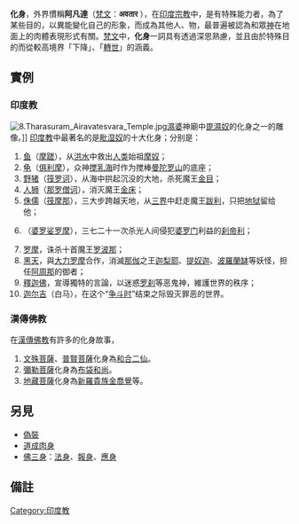 {{印度教}}
{{noteTA
|1=zh:筏羅訶;zh-cn:筏罗诃;zh-tw:婆羅訶;
|2=zh-cn:筏摩那;zh-tw:婆摩那;
}}
'''化身'''，外界慣稱'''阿凡達'''（[[梵文|梵文]]：'''अवतार''' {{notetag|[[漢語族|華人圈]]與外界稱呼不通，在外界慣稱的詞等於在華人圈的電影名稱，請見[[阿凡達|阿凡達]]。}}），在[[印度宗教|印度宗教]]中，是有特殊能力者，為了某些目的，以異能變化自己的形象，而成為其他人、物，最普遍被認為和眾[[神|神]]在地面上的肉體表現形式有關。[[梵文|梵文]]中，'''化身'''一詞具有透過深思熟慮，並且由於特殊目的而從較高境界「下降」、「[[轉世|轉世]]」的涵義。

== 實例 ==
=== 印度教 ===
[[File:8.Tharasuram_Airavatesvara_Temple.jpg|thumb]][[濕婆|濕婆]]神廟中[[毘濕奴|毘濕奴]]的化身之一的雕像。]]
[[印度教|印度教]]中最著名的是[[毗湿奴|毗湿奴]]的十大化身；分别是：
# [[鱼|鱼]]（[[摩蹉|摩蹉]]），从[[洪水|洪水]]中救出[[人类|人类]]始祖[[摩奴|摩奴]]；
# [[龟|龟]]（[[俱利摩|俱利摩]]），众神[[搅乳海|搅乳海]]时作为搅棒[[曼陀罗山|曼陀罗山]]的底座；
# [[野猪|野猪]]（[[筏罗诃|筏罗诃]]），从海中拱起沉没的大地，杀死魔王[[金目|金目]]；
# [[人狮|人狮]]（[[那罗僧诃|那罗僧诃]]），消灭魔王[[金床|金床]]；
# [[侏儒|侏儒]]（[[筏摩那|筏摩那]]），三大步跨越天地，从[[三界|三界]]中赶走魔王[[跋利|跋利]]，只把[[地狱|地狱]]留给他；
# {{tsl|en|Parashurama|持斧罗摩}}（[[婆罗娑罗摩|婆罗娑罗摩]]），三七二十一次杀光人间侵犯[[婆罗门|婆罗门]]利益的[[刹帝利|刹帝利]]；
# [[罗摩|罗摩]]，诛杀十首魔王[[罗波那|罗波那]]；
# [[黑天|黑天]]，與[[大力罗摩|大力罗摩]]合作，消滅[[那伽|那伽]]之王[[迦梨耶|迦梨耶]]、[[提奴迦|提奴迦]]、[[波羅蘭缽|波羅蘭缽]]等妖怪，担任[[阿周那|阿周那]]的御者；
# [[釋迦佛|釋迦佛]]，宣導獨特的言論，以迷惑[[罗刹|罗刹]]等恶鬼神，維護世界的秩序；
# [[迦尔吉|迦尔吉]]（白马），在这个“[[争斗时|争斗时]]”结束之际毁灭罪恶的世界。

=== 漢傳佛教 ===
在[[漢傳佛教|漢傳佛教]]有許多的化身故事，
# [[文殊菩薩|文殊菩薩]]、[[普賢菩薩|普賢菩薩]]化身為[[和合二仙|和合二仙]]。
# [[彌勒菩薩|彌勒菩薩]]化身為[[布袋和尚|布袋和尚]]。
# [[地藏菩薩|地藏菩薩]]化身為[[新羅|新羅]][[貴族|貴族]][[金喬覺|金喬覺]]等。

== 另見 ==
{{Commons category|Avatar}}
* [[偽裝|偽裝]]
* [[道成肉身|道成肉身]]
* [[佛|佛]][[三身|三身]]：[[法身|法身]]、[[報身|報身]]、[[應身|應身]]

==備註==
<div class="references-small">
{{notefoot}}
</div>

[[Category:印度教|Category:印度教]]